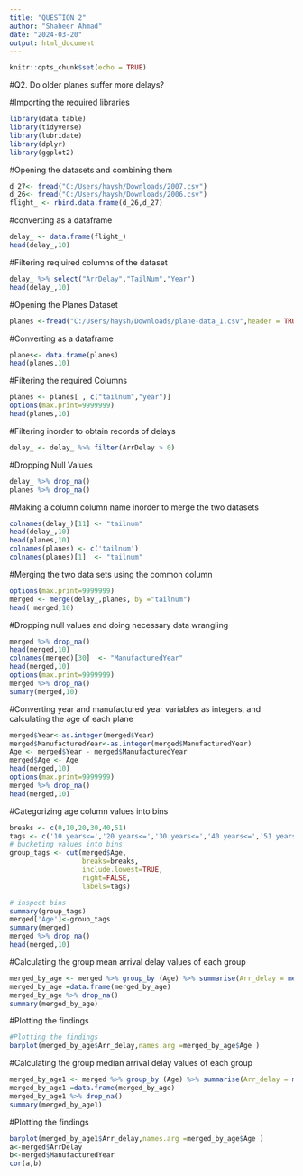 ```yaml
---
title: "QUESTION 2"
author: "Shaheer Ahmad"
date: "2024-03-20"
output: html_document
---
```


```r
knitr::opts_chunk$set(echo = TRUE)
```
#Q2. Do older planes suffer more delays?

#Importing the required libraries

```r
library(data.table)
library(tidyverse)
library(lubridate)
library(dplyr)
library(ggplot2)
```

#Opening the datasets and combining them

```r
d_27<- fread("C:/Users/haysh/Downloads/2007.csv")
d_26<- fread("C:/Users/haysh/Downloads/2006.csv")
flight_ <- rbind.data.frame(d_26,d_27)
```
#converting as a dataframe

```r
delay_ <- data.frame(flight_)
head(delay_,10)
```
#Filtering reqiuired columns of the dataset

```r
delay_ %>% select("ArrDelay","TailNum","Year")
head(delay_,10)
```

#Opening the Planes Dataset

```r
planes <-fread("C:/Users/haysh/Downloads/plane-data_1.csv",header = TRUE,fill=TRUE)
```
#Converting as a dataframe

```r
planes<- data.frame(planes)
head(planes,10)
```
#Filtering the required Columns 

```r
planes <- planes[ , c("tailnum","year")]
options(max.print=9999999)
head(planes,10)
```
#Filtering inorder to obtain records of delays

```r
delay_ <- delay_ %>% filter(ArrDelay > 0)
```

#Dropping Null Values

```r
delay_ %>% drop_na()
planes %>% drop_na()
```
#Making a column column name inorder to merge the two datasets
   
```r
colnames(delay_)[11] <- "tailnum"
head(delay_,10)
head(planes,10)
colnames(planes) <- c('tailnum')
colnames(planes)[1]  <- "tailnum" 
```
#Merging the two data sets using the common column

```r
options(max.print=9999999)
merged <- merge(delay_,planes, by ="tailnum")
head( merged,10)
```
#Dropping null values and doing necessary data wrangling 
```r
merged %>% drop_na()
head(merged,10)
colnames(merged)[30]  <- "ManufacturedYear" 
head(merged,10)
options(max.print=9999999)
merged %>% drop_na()
sumary(merged,10)
```

#Converting year and manufactured year variables as integers, and calculating the age of each plane
```r
merged$Year<-as.integer(merged$Year)
merged$ManufacturedYear<-as.integer(merged$ManufacturedYear)
Age <- merged$Year - merged$ManufacturedYear
merged$Age <- Age
head(merged,10)
options(max.print=9999999)
merged %>% drop_na()
head(merged,10)
```

#Categorizing age column values into bins 
```r
breaks <- c(0,10,20,30,40,51)
tags <- c('10 years<=','20 years<=','30 years<=','40 years<=','51 years<=')
# bucketing values into bins
group_tags <- cut(merged$Age, 
                  breaks=breaks, 
                  include.lowest=TRUE, 
                  right=FALSE, 
                  labels=tags)
```

```r
# inspect bins
summary(group_tags)
merged['Age']<-group_tags
summary(merged)
merged %>% drop_na()
head(merged,10)
```
                  
#Calculating the group mean arrival delay values of each group
```r
merged_by_age <- merged %>% group_by (Age) %>% summarise(Arr_delay = mean(ArrDelay),.groups = 'drop')
merged_by_age =data.frame(merged_by_age)
merged_by_age %>% drop_na()
summary(merged_by_age)

```
     
#Plotting the findings             
```r
#Plotting the findings
barplot(merged_by_age$Arr_delay,names.arg =merged_by_age$Age ) 


```
#Calculating the group median arrival delay values of each group
```r
merged_by_age1 <- merged %>% group_by (Age) %>% summarise(Arr_delay = median(ArrDelay),.groups = 'drop')
merged_by_age1 =data.frame(merged_by_age)
merged_by_age1 %>% drop_na()
summary(merged_by_age1)

```
#Plotting the findings

```r
barplot(merged_by_age1$Arr_delay,names.arg =merged_by_age$Age ) 
a<-merged$ArrDelay
b<-merged$ManufacturedYear
cor(a,b)
```
                  
